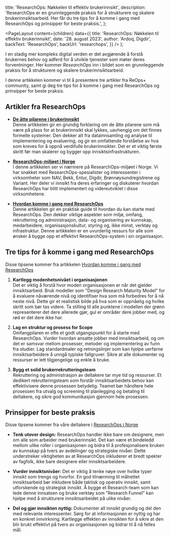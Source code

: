 
  title: 'ResearchOps: Nøkkelen til effektiv brukerinnsikt',
  description:
    'ResearchOps er en grunnleggende praksis for å strukturere og skalere brukerinnsiktsarbeid. Her får du tre tips for å komme i gang med ResearchOps og prinsipper for beste praksis.',
};

  <PageLayout
    content={children}
    data={{
      title: 'ResearchOps: Nøkkelen til effektiv brukerinnsikt',
      date: '28. august 2023',
      author: 'Ardoq, Digdir',
      backText: 'ResearchOps',
      backUrl: 'researchops',
    }}
  />
);

I en stadig mer kompleks digital verden er det avgjørende å forstå brukernes behov og adferd for å utvikle tjenester som møter deres forventninger. Her kommer _ResearchOps_ inn i bildet som en grunnleggende praksis for å strukturere og skalere brukerinnsiktsarbeid. 

I denne artikkelen kommer vi til å presentere tre artikler fra ReOps+ community, samt gi deg tre tips for å komme i gang med ResearchOps og prinsipper for beste praksis.

## Artikler fra ResearchOps

- [**De åtte pilarene i brukerinnsikt**](https://uxnorge.no/researchops-de-atte-pilarene-i-brukerinnsikt/) \
Denne artikkelen gir en grundig forklaring om de åtte pilarene som må være på plass for at brukerinnsikt skal lykkes, uavhengig om det finnes formelle systemer. Den dekker alt fra datainnsamling og analyse til implementering og evaluering, og gir en omfattende forståelse av hva som kreves for å oppnå verdifulle brukerinnsikter. Det er et viktig første skritt før man skalerer og bygger opp innsiktsinfrastrukturen.

- [**ResearchOps-miljøet i Norge**](https://uxnorge.no/researchops-i-norske-virksomheter/) \
I denne artikkelen ser vi nærmere på ResearchOps-miljøet i Norge. Vi har snakket med ResearchOps-spesialister og interessenter i virksomheter som NAV, Bekk, Entur, Digdir, Brønnøysundregistrene og Variant. Her deler vi innsikt fra deres erfaringer og diskuterer hvordan ResearchOps har blitt implementert og videreutviklet i disse virksomhetene.

- [**Hvordan komme i gang med ResearchOps**](https://uxnorge.no/kom-i-gang-med-researchops/) \
Denne artikkelen gir en praktisk guide til hvordan du kan starte med ResearchOps. Den dekker viktige aspekter som miljø, omfang, rekruttering og administrasjon, data- og organisering av kunnskap, medarbeidere, organisasjonskultur, styring og, ikke minst, verktøy og infrastruktur. Denne artikkelen er en uvurderlig ressurs for alle som ønsker å bygge opp et effektivt ResearchOps-system i sin organisasjon.

## Tre tips for å komme i gang med ResearchOps
Disse tipsene kommer fra artikkelen [Hvordan komme i gang med ResearchOps](https://uxnorge.no/kom-i-gang-med-researchops/)

1. **Kartlegg modenhetsnivået i organisasjonen** \
Det er viktig å forstå hvor moden organisasjonen er når det gjelder innsiktsarbeid. Bruk modeller som "Design Research Maturity Model" for å evaluere nåværende nivå og identifiser hva som må forbedres for å nå neste nivå. Dette gir et realistisk bilde på hva som er oppnåelig og hvilke skritt som bør tas videre. Ta stilling til alle punktene i modellen der grønn representerer det dere allerede gjør, gul er områder dere jobber med, og rød er det dere ikke har.

2. **Lag en struktur og prosess for Scope** \
Omfangpilaren er ofte et godt utgangspunkt for å starte med ResearchOps. Vurder hvordan ansatte jobber med innsiktsarbeid, og om det er samsvar mellom prosesser, metoder og implementering av funn fra studier. Lag standardmaler og retningslinjer som kan hjelpe uerfarne innsiktsarbeidere å unngå typiske fallgruver. Sikre at alle dokumenter og ressurser er lett tilgjengelige og enkle å bruke.

3. **Bygg et solid brukerrekrutteringsteam** \
Rekruttering og administrasjon av deltakere tar mye tid og ressurser. Et dedikert rekrutteringsteam som forstår innsiktsarbeidets behov kan effektivisere denne prosessen betydelig. Teamet bør håndtere hele prosessen fra utvalg og screening til planlegging og betaling til deltakere, og sikre god kommunikasjon gjennom hele prosessen.

## Prinsipper for beste praksis
Disse tipsene kommer fra våre deltakere i [ResearchOps i Norge](https://uxnorge.no/researchops-i-norske-virksomheter/)

- **Tenk utover design:** ResearchOps handler ikke bare om designere, men om alle som arbeider med brukerinnsikt. Det kan være et bindeledd mellom ulike roller i organisasjonen og bidra til å profesjonalisere bruken av kunnskap på tvers av avdelinger og strategiske nivåer. Dette understreker viktigheten av at ResearchOps inkluderer et bredt spekter av fagfolk, ikke bare designere eller innsiktsarbeidere.

- **Vurder innsiktsnivåer:** Det er viktig å tenke nøye over hvilke typer innsikt som trengs og hvorfor. En god tilnærming til målrettet innsiktsarbeid bør inkludere både taktisk og operativ innsikt, samt utforskende og strategisk innsikt. Å bygge et Research-team som kan lede denne innsatsen og bruke verktøy som "Research Funnel" kan hjelpe med å strukturere innsiktsarbeidet på ulike nivåer.

- **Del og gjør innsikten nyttig:** Dokumenter all innsikt grundig og del den med relevante interessenter. Sørg for at informasjonen er nyttig og har en konkret innvirkning. Kartlegge effekten av innsikten for å sikre at den blir brukt effektivt på tvers av organisasjonen og bidrar til å nå felles mål.



